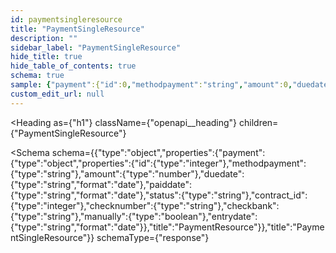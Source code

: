 ```yaml
---
id: paymentsingleresource
title: "PaymentSingleResource"
description: ""
sidebar_label: "PaymentSingleResource"
hide_title: true
hide_table_of_contents: true
schema: true
sample: {"payment":{"id":0,"methodpayment":"string","amount":0,"duedate":"2024-07-29","paiddate":"2024-07-29","status":"string","contract_id":0,"checknumber":"string","checkbank":"string","manually":true,"entrydate":"2024-07-29"}}
custom_edit_url: null
---
```



<Heading
  as={"h1"}
  className={"openapi__heading"}
  children={"PaymentSingleResource"}
>
</Heading>





<Schema
  schema={{"type":"object","properties":{"payment":{"type":"object","properties":{"id":{"type":"integer"},"methodpayment":{"type":"string"},"amount":{"type":"number"},"duedate":{"type":"string","format":"date"},"paiddate":{"type":"string","format":"date"},"status":{"type":"string"},"contract_id":{"type":"integer"},"checknumber":{"type":"string"},"checkbank":{"type":"string"},"manually":{"type":"boolean"},"entrydate":{"type":"string","format":"date"}},"title":"PaymentResource"}},"title":"PaymentSingleResource"}}
  schemaType={"response"}
>
  
</Schema>
            